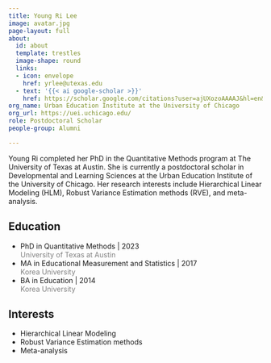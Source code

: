 ```yaml
---
title: Young Ri Lee
image: avatar.jpg
page-layout: full
about:
  id: about
  template: trestles
  image-shape: round
  links:
  - icon: envelope
    href: yrlee@utexas.edu
  - text: '{{< ai google-scholar >}}'
    href: https://scholar.google.com/citations?user=ajUXozoAAAAJ&hl=en&authuser=1
org_name: Urban Education Institute at the University of Chicago
org_url: https://uei.uchicago.edu/
role: Postdoctoral Scholar
people-group: Alumni

---
```


:::::{#about}

Young Ri completed her PhD in the Quantitative Methods program at The University of Texas at Austin. She is currently a postdoctoral scholar in Developmental and Learning Sciences at the Urban Education Institute of the University of Chicago. Her research interests include Hierarchical Linear Modeling (HLM), Robust Variance Estimation methods (RVE), and meta-analysis. 

::::{.grid}

::: {.g-col-6}

## Education

- PhD in Quantitative Methods | 2023 <br> [University of Texas at Austin]{style='color:gray;'}
- MA in Educational Measurement and Statistics | 2017 <br> [Korea University]{style='color:gray;'}
- BA in Education | 2014 <br> [Korea University]{style='color:gray;'}

:::

::: {.g-col-6}

## Interests

- Hierarchical Linear Modeling
- Robust Variance Estimation methods
- Meta-analysis

:::

::::

:::::
